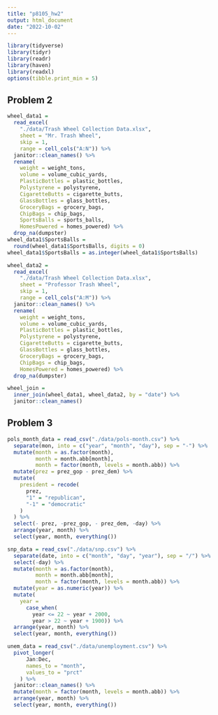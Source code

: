 ```yaml
---
title: "p8105_hw2"
output: html_document
date: "2022-10-02"
---
```

```r
library(tidyverse)
library(tidyr)
library(readr)
library(haven)
library(readxl)
options(tibble.print_min = 5)
```

## Problem 2
```r
wheel_data1 =
  read_excel(
    "./data/Trash Wheel Collection Data.xlsx",
    sheet = "Mr. Trash Wheel",
    skip = 1,
    range = cell_cols("A:N")) %>% 
  janitor::clean_names() %>% 
  rename(
    weight = weight_tons,
    volume = volume_cubic_yards,
    PlasticBottles = plastic_bottles,
    Polystyrene = polystyrene,
    CigaretteButts = cigarette_butts,
    GlassBottles = glass_bottles,
    GroceryBags = grocery_bags,
    ChipBags = chip_bags,
    SportsBalls = sports_balls,
    HomesPowered = homes_powered) %>% 
  drop_na(dumpster)
wheel_data1$SportsBalls =
  round(wheel_data1$SportsBalls, digits = 0)
wheel_data1$SportsBalls = as.integer(wheel_data1$SportsBalls)
```

```r
wheel_data2 =
  read_excel(
    "./data/Trash Wheel Collection Data.xlsx",
    sheet = "Professor Trash Wheel",
    skip = 1,
    range = cell_cols("A:M")) %>% 
  janitor::clean_names() %>% 
  rename(
    weight = weight_tons,
    volume = volume_cubic_yards,
    PlasticBottles = plastic_bottles,
    Polystyrene = polystyrene,
    CigaretteButts = cigarette_butts,
    GlassBottles = glass_bottles,
    GroceryBags = grocery_bags,
    ChipBags = chip_bags,
    HomesPowered = homes_powered) %>% 
  drop_na(dumpster)
```

```r
wheel_join = 
  inner_join(wheel_data1, wheel_data2, by = "date") %>% 
  janitor::clean_names()
```

## Problem 3

```r
pols_month_data = read_csv("./data/pols-month.csv") %>%
  separate(mon, into = c("year", "month", "day"), sep = "-") %>% 
  mutate(month = as.factor(month),
         month = month.abb[month],
         month = factor(month, levels = month.abb)) %>% 
  mutate(prez = prez_gop - prez_dem) %>%
  mutate(
    president = recode(
      prez,
      "1" = "republican",
      "-1" = "democratic"
    )
  ) %>% 
  select(- prez, -prez_gop, - prez_dem, -day) %>% 
  arrange(year, month) %>% 
  select(year, month, everything())
```

```r
snp_data = read_csv("./data/snp.csv") %>%
  separate(date, into = c("month", "day", "year"), sep = "/") %>% 
  select(-day) %>% 
  mutate(month = as.factor(month),
         month = month.abb[month], 
         month = factor(month, levels = month.abb)) %>% 
  mutate(year = as.numeric(year)) %>% 
  mutate(
    year = 
      case_when(
        year <= 22 ~ year + 2000,
        year > 22 ~ year + 1900)) %>%
  arrange(year, month) %>% 
  select(year, month, everything())
```

```r
unem_data = read_csv("./data/unemployment.csv") %>%
  pivot_longer(
      Jan:Dec,
      names_to = "month",
      values_to = "prct"
    ) %>% 
  janitor::clean_names() %>% 
  mutate(month = factor(month, levels = month.abb)) %>% 
  arrange(year, month) %>% 
  select(year, month, everything())
```


